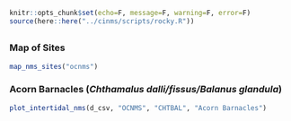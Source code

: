 
```r
knitr::opts_chunk$set(echo=F, message=F, warning=F, error=F)
source(here::here("../cinms/scripts/rocky.R"))
```

## {.tabset}

### Map of Sites

```r
map_nms_sites("ocnms")
```

### Acorn Barnacles (_Chthamalus dalli/fissus/Balanus glandula_) {.active}

```r
plot_intertidal_nms(d_csv, "OCNMS", "CHTBAL", "Acorn Barnacles")
```

